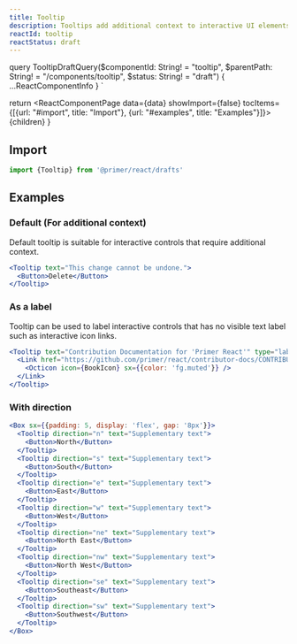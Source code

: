```yaml
---
title: Tooltip
description: Tooltips add additional context to interactive UI elements and appear on mouse hover or keyboard focus.
reactId: tooltip
reactStatus: draft
---
```



  query TooltipDraftQuery($componentId: String! = "tooltip", $parentPath: String! = "/components/tooltip", $status: String! = "draft") {
    ...ReactComponentInfo
  }
`

  return <ReactComponentPage data={data} showImport={false} tocItems={[{url: "#import", title: "Import"}, {url: "#examples", title: "Examples"}]}>
    {children}
  </ReactComponentPage>
}

## Import

```javascript
import {Tooltip} from '@primer/react/drafts'
```

## Examples

### Default (For additional context)

Default tooltip is suitable for interactive controls that require additional context.

```jsx live
<Tooltip text="This change cannot be undone.">
  <Button>Delete</Button>
</Tooltip>
```

### As a label

Tooltip can be used to label interactive controls that has no visible text label such as interactive icon links.

```jsx live
<Tooltip text="Contribution Documentation for 'Primer React'" type="label">
  <Link href="https://github.com/primer/react/contributor-docs/CONTRIBUTING.md" sx={{ml: 1, color: 'fg.muted'}}>
    <Octicon icon={BookIcon} sx={{color: 'fg.muted'}} />
  </Link>
</Tooltip>
```

### With direction

```jsx live
<Box sx={{padding: 5, display: 'flex', gap: '8px'}}>
  <Tooltip direction="n" text="Supplementary text">
    <Button>North</Button>
  </Tooltip>
  <Tooltip direction="s" text="Supplementary text">
    <Button>South</Button>
  </Tooltip>
  <Tooltip direction="e" text="Supplementary text">
    <Button>East</Button>
  </Tooltip>
  <Tooltip direction="w" text="Supplementary text">
    <Button>West</Button>
  </Tooltip>
  <Tooltip direction="ne" text="Supplementary text">
    <Button>North East</Button>
  </Tooltip>
  <Tooltip direction="nw" text="Supplementary text">
    <Button>North West</Button>
  </Tooltip>
  <Tooltip direction="se" text="Supplementary text">
    <Button>Southeast</Button>
  </Tooltip>
  <Tooltip direction="sw" text="Supplementary text">
    <Button>Southwest</Button>
  </Tooltip>
</Box>
```
